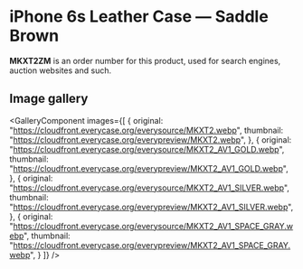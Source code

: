 
# iPhone 6s Leather Case — Saddle Brown

<Callout type='info' emoji='👉🏻'>**MKXT2ZM** is an order number for this product, used for search engines, auction websites and such.</Callout>

## Image gallery

<GalleryComponent
    images={[
      {
        original: "https://cloudfront.everycase.org/everysource/MKXT2.webp",
        thumbnail: "https://cloudfront.everycase.org/everypreview/MKXT2.webp",
      },
      {
        original: "https://cloudfront.everycase.org/everysource/MKXT2_AV1_GOLD.webp",
        thumbnail: "https://cloudfront.everycase.org/everypreview/MKXT2_AV1_GOLD.webp",
      },
      {
        original: "https://cloudfront.everycase.org/everysource/MKXT2_AV1_SILVER.webp",
        thumbnail: "https://cloudfront.everycase.org/everypreview/MKXT2_AV1_SILVER.webp",
      },
      {
        original: "https://cloudfront.everycase.org/everysource/MKXT2_AV1_SPACE_GRAY.webp",
        thumbnail: "https://cloudfront.everycase.org/everypreview/MKXT2_AV1_SPACE_GRAY.webp",
      }
    ]}
  />

